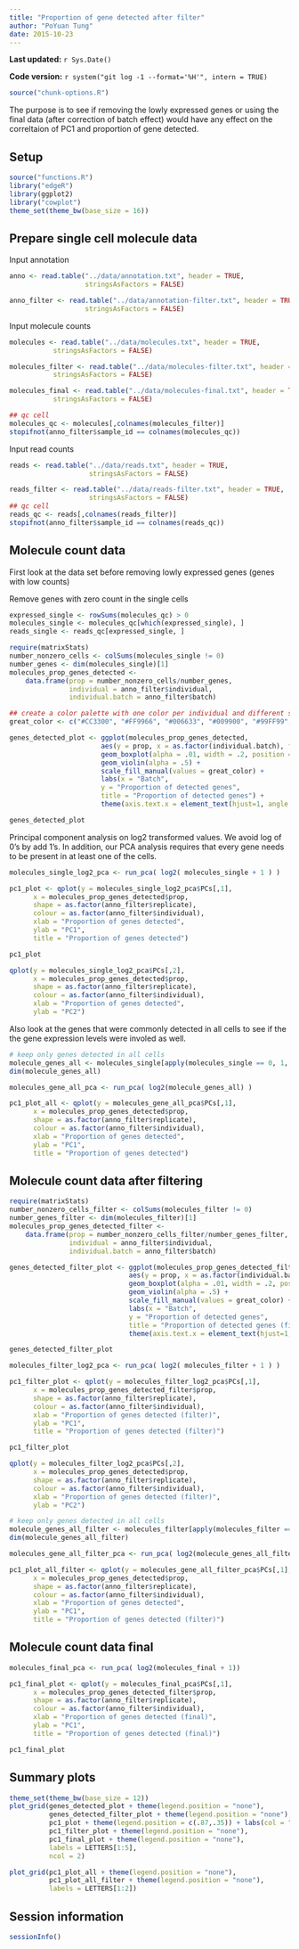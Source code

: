 ```yaml
---
title: "Proportion of gene detected after filter"
author: "PoYuan Tung"
date: 2015-10-23
---
```


**Last updated:** `r Sys.Date()`

**Code version:** `r system("git log -1 --format='%H'", intern = TRUE)`

```r
source("chunk-options.R")
```

The purpose is to see if removing the lowly expressed genes or using the final data (after correction of batch effect) would have any effect on the correltaion of PC1 and proportion of gene detected. 

## Setup
```r
source("functions.R")
library("edgeR")
library(ggplot2)
library("cowplot")
theme_set(theme_bw(base_size = 16))
```

## Prepare single cell molecule data

Input annotation

```r
anno <- read.table("../data/annotation.txt", header = TRUE,
                   stringsAsFactors = FALSE)

anno_filter <- read.table("../data/annotation-filter.txt", header = TRUE,
                   stringsAsFactors = FALSE)
```

Input molecule counts

```r
molecules <- read.table("../data/molecules.txt", header = TRUE,
           stringsAsFactors = FALSE)

molecules_filter <- read.table("../data/molecules-filter.txt", header = TRUE,
           stringsAsFactors = FALSE)

molecules_final <- read.table("../data/molecules-final.txt", header = TRUE,
           stringsAsFactors = FALSE)

## qc cell
molecules_qc <- molecules[,colnames(molecules_filter)]
stopifnot(anno_filter$sample_id == colnames(molecules_qc))
```

Input read counts

```r
reads <- read.table("../data/reads.txt", header = TRUE,
                    stringsAsFactors = FALSE)

reads_filter <- read.table("../data/reads-filter.txt", header = TRUE,
                    stringsAsFactors = FALSE)
## qc cell
reads_qc <- reads[,colnames(reads_filter)]
stopifnot(anno_filter$sample_id == colnames(reads_qc))
```

## Molecule count data

First look at the data set before removing lowly expressed genes (genes with low counts)

Remove genes with zero count in the single cells
```r
expressed_single <- rowSums(molecules_qc) > 0
molecules_single <- molecules_qc[which(expressed_single), ]
reads_single <- reads_qc[expressed_single, ]
```

```r
require(matrixStats)
number_nonzero_cells <- colSums(molecules_single != 0)
number_genes <- dim(molecules_single)[1]
molecules_prop_genes_detected <- 
    data.frame(prop = number_nonzero_cells/number_genes,
               individual = anno_filter$individual,
               individual.batch = anno_filter$batch)

## create a color palette with one color per individual and different shades for repplicates
great_color <- c("#CC3300", "#FF9966", "#006633", "#009900", "#99FF99", "#3366FF", "#6699FF", "#66CCFF")

genes_detected_plot <- ggplot(molecules_prop_genes_detected,
                       aes(y = prop, x = as.factor(individual.batch), fill = as.factor(individual.batch))) + 
                       geom_boxplot(alpha = .01, width = .2, position = position_dodge(width = .9)) +
                       geom_violin(alpha = .5) + 
                       scale_fill_manual(values = great_color) +
                       labs(x = "Batch",
                       y = "Proportion of detected genes",
                       title = "Proportion of detected genes") +
                       theme(axis.text.x = element_text(hjust=1, angle = 45))

genes_detected_plot
```

Principal component analysis on log2 transformed values. We avoid log of 0's
by add 1's. In addition, our PCA analysis requires that every gene needs
to be present in at least one of the cells.

```r
molecules_single_log2_pca <- run_pca( log2( molecules_single + 1 ) )

pc1_plot <- qplot(y = molecules_single_log2_pca$PCs[,1],
      x = molecules_prop_genes_detected$prop,
      shape = as.factor(anno_filter$replicate),
      colour = as.factor(anno_filter$individual),
      xlab = "Proportion of genes detected",
      ylab = "PC1",
      title = "Proportion of genes detected") 

pc1_plot

qplot(y = molecules_single_log2_pca$PCs[,2],
      x = molecules_prop_genes_detected$prop,
      shape = as.factor(anno_filter$replicate),
      colour = as.factor(anno_filter$individual),
      xlab = "Proportion of genes detected",
      ylab = "PC2") 
```

Also look at the genes that were commonly detected in all cells to see if the the gene expression levels were involed as well.
```r
# keep only genes detected in all cells
molecule_genes_all <- molecules_single[apply(molecules_single == 0, 1, sum) == 0 ,]
dim(molecule_genes_all)

molecules_gene_all_pca <- run_pca( log2(molecule_genes_all) )

pc1_plot_all <- qplot(y = molecules_gene_all_pca$PCs[,1],
      x = molecules_prop_genes_detected$prop,
      shape = as.factor(anno_filter$replicate),
      colour = as.factor(anno_filter$individual),
      xlab = "Proportion of genes detected",
      ylab = "PC1",
      title = "Proportion of genes detected") 
```


## Molecule count data after filtering

```r
require(matrixStats)
number_nonzero_cells_filter <- colSums(molecules_filter != 0)
number_genes_filter <- dim(molecules_filter)[1]
molecules_prop_genes_detected_filter <- 
    data.frame(prop = number_nonzero_cells_filter/number_genes_filter,
               individual = anno_filter$individual,
               individual.batch = anno_filter$batch)

genes_detected_filter_plot <- ggplot(molecules_prop_genes_detected_filter,
                              aes(y = prop, x = as.factor(individual.batch), fill = as.factor(individual.batch))) + 
                              geom_boxplot(alpha = .01, width = .2, position = position_dodge(width = .9)) +
                              geom_violin(alpha = .5) + 
                              scale_fill_manual(values = great_color) +
                              labs(x = "Batch",
                              y = "Proportion of detected genes",
                              title = "Proportion of detected genes (filtered)") +
                              theme(axis.text.x = element_text(hjust=1, angle = 45))

genes_detected_filter_plot
```

```r
molecules_filter_log2_pca <- run_pca( log2( molecules_filter + 1 ) )

pc1_filter_plot <- qplot(y = molecules_filter_log2_pca$PCs[,1],
      x = molecules_prop_genes_detected_filter$prop,
      shape = as.factor(anno_filter$replicate),
      colour = as.factor(anno_filter$individual),
      xlab = "Proportion of genes detected (filter)",
      ylab = "PC1",
      title = "Proportion of genes detected (filter)") 

pc1_filter_plot

qplot(y = molecules_filter_log2_pca$PCs[,2],
      x = molecules_prop_genes_detected$prop,
      shape = as.factor(anno_filter$replicate),
      colour = as.factor(anno_filter$individual),
      xlab = "Proportion of genes detected (filter)",
      ylab = "PC2") 
```

```r
# keep only genes detected in all cells
molecule_genes_all_filter <- molecules_filter[apply(molecules_filter == 0, 1, sum) == 0 ,]
dim(molecule_genes_all_filter)

molecules_gene_all_filter_pca <- run_pca( log2(molecule_genes_all_filter) )

pc1_plot_all_filter <- qplot(y = molecules_gene_all_filter_pca$PCs[,1],
      x = molecules_prop_genes_detected$prop,
      shape = as.factor(anno_filter$replicate),
      colour = as.factor(anno_filter$individual),
      xlab = "Proportion of genes detected",
      ylab = "PC1",
      title = "Proportion of genes detected (filter)") 
```

## Molecule count data final

```r
molecules_final_pca <- run_pca( log2(molecules_final + 1))

pc1_final_plot <- qplot(y = molecules_final_pca$PCs[,1],
      x = molecules_prop_genes_detected_filter$prop,
      shape = as.factor(anno_filter$replicate),
      colour = as.factor(anno_filter$individual),
      xlab = "Proportion of genes detected (final)",
      ylab = "PC1",
      title = "Proportion of genes detected (final)") 

pc1_final_plot
```


## Summary plots

```r
theme_set(theme_bw(base_size = 12))
plot_grid(genes_detected_plot + theme(legend.position = "none"),
          genes_detected_filter_plot + theme(legend.position = "none"),
          pc1_plot + theme(legend.position = c(.87,.35)) + labs(col = "Individual", shape = "Replicate"),
          pc1_filter_plot + theme(legend.position = "none"),
          pc1_final_plot + theme(legend.position = "none"),
          labels = LETTERS[1:5],
          ncol = 2)
```

```r
plot_grid(pc1_plot_all + theme(legend.position = "none"),
          pc1_plot_all_filter + theme(legend.position = "none"),
          labels = LETTERS[1:2])

```


## Session information

```r
sessionInfo()
```
